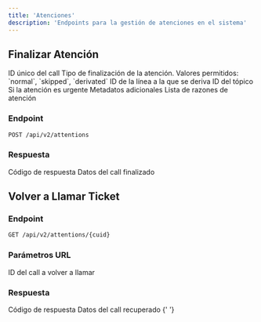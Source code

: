 ```yaml
---
title: 'Atenciones'
description: 'Endpoints para la gestión de atenciones en el sistema'
---
```


## Finalizar Atención

<ParamField body='cuid' type='string' required>
  ID único del call
</ParamField>

<ParamField body='finishType' type='string' required>
  Tipo de finalización de la atención. Valores permitidos: `normal`, `skipped`,
  `derivated`
</ParamField>

<ParamField body='derivatedId' type='integer'>
  ID de la línea a la que se deriva
</ParamField>

<ParamField body='topicId' type='integer'>
  ID del tópico
</ParamField>

<ParamField body='urgent' type='boolean'>
  Si la atención es urgente
</ParamField>

<ParamField body='meta' type='object'>
  Metadatos adicionales
</ParamField>

<ParamField body='attentionReasons' type='array'>
  Lista de razones de atención
</ParamField>

### Endpoint

```bash
POST /api/v2/attentions
```

### Respuesta

<ResponseField name='code' type='integer'>
  Código de respuesta
</ResponseField>

<ResponseField name='data' type='object'>
  Datos del call finalizado
</ResponseField>

## Volver a Llamar Ticket

### Endpoint

```bash
GET /api/v2/attentions/{cuid}
```

### Parámetros URL

<ParamField path='cuid' type='string' required>
  ID del call a volver a llamar
</ParamField>

### Respuesta

<ResponseField name='code' type='integer'>
  Código de respuesta
</ResponseField>

<ResponseField name='data' type='object'>
  Datos del call recuperado
</ResponseField>{' '}
